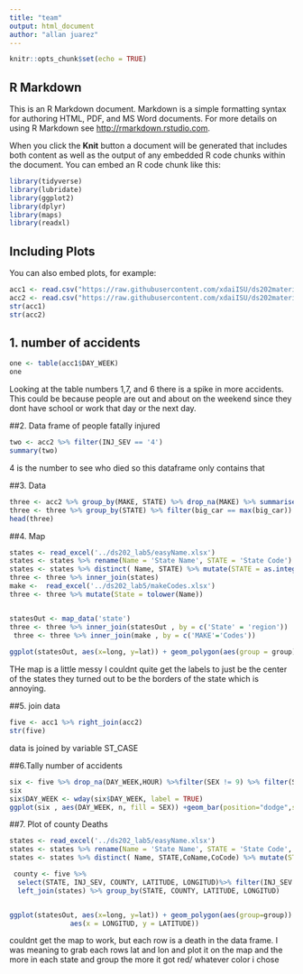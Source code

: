 ```yaml
---
title: "team"
output: html_document
author: "allan juarez"
---
```


```r
knitr::opts_chunk$set(echo = TRUE)
```

## R Markdown

This is an R Markdown document. Markdown is a simple formatting syntax for authoring HTML, PDF, and MS Word documents. For more details on using R Markdown see <http://rmarkdown.rstudio.com>.

When you click the **Knit** button a document will be generated that includes both content as well as the output of any embedded R code chunks within the document. You can embed an R code chunk like this:

```r
library(tidyverse)
library(lubridate)
library(ggplot2)
library(dplyr)
library(maps)
library(readxl)
```

## Including Plots

You can also embed plots, for example:

```r
acc1 <- read.csv("https://raw.githubusercontent.com/xdaiISU/ds202materials/master/hwlabs/fars2017/accident.csv", stringsAsFactors = FALSE)
acc2 <- read.csv("https://raw.githubusercontent.com/xdaiISU/ds202materials/master/hwlabs/fars2017/person.csv", stringsAsFactors = FALSE)
str(acc1)
str(acc2)
```

## 1. number of accidents
```r
one <- table(acc1$DAY_WEEK)
one
```
Looking at the table numbers 1,7, and 6 there is a spike in more accidents. This could be because people are out and about on the weekend since they dont have school or work that day or the next day.

##2. Data frame of people fatally injured
```r
two <- acc2 %>% filter(INJ_SEV == '4')
summary(two)
```

4 is the number to see who died so this dataframe only contains that

##3. Data 
```r
three <- acc2 %>% group_by(MAKE, STATE) %>% drop_na(MAKE) %>% summarise(big_car = n())
three <- three %>% group_by(STATE) %>% filter(big_car == max(big_car)) %>% arrange(STATE)
head(three)
```
##4. Map
```r
states <- read_excel('../ds202_lab5/easyName.xlsx')
states <- states %>% rename(Name = 'State Name', STATE = 'State Code')
states <- states %>% distinct( Name, STATE) %>% mutate(STATE = as.integer(STATE))
three <- three %>% inner_join(states)
make <-  read_excel('../ds202_lab5/makeCodes.xlsx')
three <- three %>% mutate(State = tolower(Name))


statesOut <- map_data('state')
three <- three %>% inner_join(statesOut , by = c('State' = 'region'))
 three <- three %>% inner_join(make , by = c('MAKE'='Codes'))
 
ggplot(statesOut, aes(x=long, y=lat)) + geom_polygon(aes(group = group)) + geom_text(data=three, aes(label = Make), size = 1)
```

THe map is a little messy I couldnt quite get the labels to just be the center of the states they turned out to be the borders of the state which is annoying. 

 
##5. join data
```r
five <- acc1 %>% right_join(acc2)
str(five)

```

data is joined by variable ST_CASE


##6.Tally number of accidents
```r
six <- five %>% drop_na(DAY_WEEK,HOUR) %>%filter(SEX != 9) %>% filter(SEX != 8)%>% select(DAY_WEEK, HOUR, SEX) %>% group_by(DAY_WEEK, HOUR, SEX) %>% tally()
six
six$DAY_WEEK <- wday(six$DAY_WEEK, label = TRUE)
ggplot(six , aes(DAY_WEEK, n, fill = SEX)) +geom_bar(position="dodge",stat="identity") + labs(y = "accidents", x = "Days") +facet_wrap(~HOUR) +coord_flip()
```

##7. Plot of county Deaths
```r
states <- read_excel('../ds202_lab5/easyName.xlsx')
states <- states %>% rename(Name = 'State Name', STATE = 'State Code', CoName = 'County Name', CoCode = 'County Code')
states <- states %>% distinct( Name, STATE,CoName,CoCode) %>% mutate(STATE = as.integer(STATE), CoCode= as.integer(CoCode))

 county <- five %>%
  select(STATE, INJ_SEV, COUNTY, LATITUDE, LONGITUD)%>% filter(INJ_SEV == 4) %>%
  left_join(states) %>% group_by(STATE, COUNTY, LATITUDE, LONGITUD)


ggplot(statesOut, aes(x=long, y=lat)) + geom_polygon(aes(group=group)) + geom_polygon(data = county,
               aes(x = LONGITUD, y = LATITUDE)) 
```

couldnt get the map to work, but each row is a death in the data frame. I was meaning to grab each rows lat and lon and plot it on the map and the more in each state and group the more it got red/ whatever color i chose

